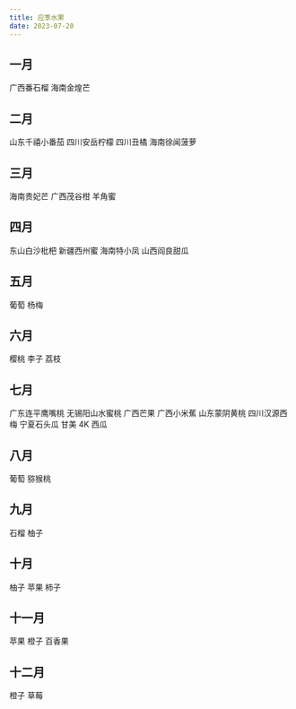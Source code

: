 ```yaml
---
title: 应季水果
date: 2023-07-20
---
```


## 一月

广西番石榴
海南金煌芒

## 二月

山东千禧小番茄
四川安岳柠檬
四川丑橘
海南徐闻菠萝

## 三月

海南贵妃芒
广西茂谷柑
羊角蜜

## 四月

东山白沙枇杷
新疆西州蜜
海南特小凤
山西阎良甜瓜

## 五月

葡萄
杨梅

## 六月

樱桃
李子
荔枝

## 七月

广东连平鹰嘴桃
无锡阳山水蜜桃
广西芒果
广西小米蕉
山东蒙阴黄桃
四川汉源西梅
宁夏石头瓜
甘美 4K 西瓜

## 八月

葡萄
猕猴桃

## 九月

石榴
柚子

## 十月

柚子
苹果
柿子

## 十一月

苹果
橙子
百香果

## 十二月

橙子
草莓
